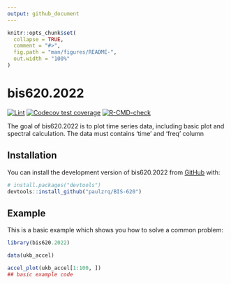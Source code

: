 ```yaml
---
output: github_document
---
```


<!-- README.md is generated from README.Rmd. Please edit that file -->

```r
knitr::opts_chunk$set(
  collapse = TRUE,
  comment = "#>",
  fig.path = "man/figures/README-",
  out.width = "100%"
)
```

# bis620.2022

<!-- badges: start -->
[![Lint](https://github.com/paulzrq/BIS-620/actions/workflows/lint.yaml/badge.svg)](https://github.com/paulzrq/BIS-620/actions/workflows/lint.yaml)
[![Codecov test coverage](https://github.com/paulzrq/BIS-620/actions/workflows/test-coverage.yaml/badge.svg)](https://github.com/paulzrq/BIS-620/actions/workflows/test-coverage.yaml)
[![R-CMD-check](https://github.com/paulzrq/BIS-620/actions/workflows/R-CMD-check.yaml/badge.svg)](https://github.com/paulzrq/BIS-620/actions/workflows/R-CMD-check.yaml)
<!-- badges: end -->

The goal of bis620.2022 is to plot time series data, including basic plot and spectral calculation.
The data must contains 'time' and 'freq' column

## Installation

You can install the development version of bis620.2022 from [GitHub](https://github.com/) with:

``` r
# install.packages("devtools")
devtools::install_github("paulzrq/BIS-620")
```

## Example

This is a basic example which shows you how to solve a common problem:

```r
library(bis620.2022)

data(ukb_accel)

accel_plot(ukb_accel[1:100, ])
## basic example code
```
